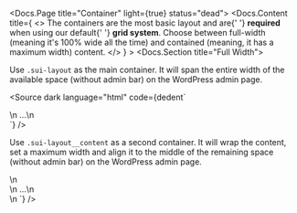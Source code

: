 
<Meta title="SUI/CSS Framework/Layout/Overview" />

<Docs.Page title="Container" light={true} status="dead">
	<Docs.Content
		title={
			<>
				The containers are the most basic layout and are{' '}
				<strong>required</strong> when using our default{' '}
				<strong>grid system</strong>. Choose between full-width (meaning
				it's 100% wide all the time) and contained (meaning, it has a
				maximum width) content.
			</>
		}
	>
		<Docs.Section title="Full Width">
			<p>
				Use <code>.sui-layout</code> as the main container. It will span
				the entire width of the available space (without admin bar) on
				the WordPress admin page.
			</p>
			<Source
				dark
				language="html"
				code={dedent`
<div class="sui-layout">\n
	...\n
</div>
				`}
			/>
		</Docs.Section>
		<Docs.Section title="Contained">
			<p>
				Use <code>.sui-layout__content</code> as a second container. It
				will wrap the content, set a maximum width and align it to the
				middle of the remaining space (without admin bar) on the
				WordPress admin page.
			</p>
			<Source
				dark
				language="html"
				code={dedent`
<div class="sui-layout">\n
	<div className="sui-layout__content">\n
		...\n
	</div>\n
</div>
				`}
			/>
		</Docs.Section>
	</Docs.Content>
	<Docs.Footer />
</Docs.Page>
